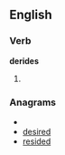
==English==

===Verb===
'''derides'''

# {{third-person singular of|[[deride]]}}

===Anagrams===
* {{alphagram|ddeeirs}}
* [[desired#English|desired]]
* [[resided#English|resided]]